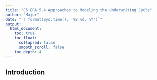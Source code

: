 ```yaml
---
title: "C5 ERA 5.4 Approaches to Modeling the Underwriting Cycle"
author: "Major"
date: "`r format(Sys.time(), '%B %d, %Y')`"
output: 
  html_document:
    toc: true
    toc_float:
      collapsed: false
      smooth_scroll: false
    toc_depth: 4
---
```


## Introduction
